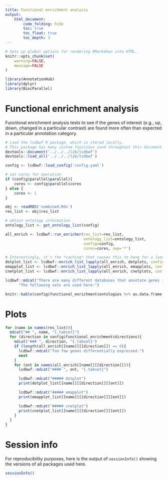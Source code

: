 ```yaml
---
title: Functional enrichment analysis
output:
    html_document:
        code_folding: hide
        toc: true
        toc_float: true
        toc_depth: 3
---
```


```r
# Sets up global options for rendering RMarkdown into HTML.
knitr::opts_chunk$set(
    warning=FALSE,
    message=FALSE
)
```

```r
library(AnnotationHub)
library(dplyr)
library(BiocParallel)
```

# Functional enrichment analysis

Functional enrichment analysis tests to see if the genes of interest (e.g., up,
down, changed in a particular contrast) are found more often than expected in
a particular annotation category.

```r
# Load the lcdbwf R package, which is stored locally.
# This package has many custom functions used throughout this document.
devtools::document('../../../lib/lcdbwf')
devtools::load_all('../../../lib/lcdbwf')
```

```r
config <- lcdbwf::load_config('config.yaml')

# set cores for operation
if (config$parallel$parallel){
    cores <- config$parallel$cores
} else {
    cores <- 1
}
```

```r
obj <- readRDS('combined.Rds')
res_list <- obj$res_list
```

```r

# obtain ontology information
ontology_list <- get_ontology_list(config)
```

```r
all_enrich <- lcdbwf::run_enricher(res_list=res_list,
                                   ontology_list=ontology_list,
                                   config=config,
                                   cores=cores, sep='*')
```


```r
# Interestingly, it's the *caching* that causes this to hang for a loooong time.
dotplot_list <- lcdbwf::enrich_list_lapply(all_enrich, dotplots, config=config, send_names=TRUE)
emapplot_list <- lcdbwf::enrich_list_lapply(all_enrich, emapplots, config=config, send_names=TRUE)
cnetplot_list <- lcdbwf::enrich_list_lapply(all_enrich, cnetplots, config=config, send_names=TRUE)
```

```r
lcdbwf::mdcat("There are many different databases that annotate genes into sets.",
      "The following sets are used here:")

knitr::kable(config$functional_enrichment$ontologies %>% as.data.frame %>% t())
```

# Plots {.tabset}

```r

for (name in names(res_list)){
  mdcat("## ", name, "{.tabset}")
  for (direction in config$functional_enrichment$directions){
    mdcat("### ", direction, "{.tabset}")
    if (length(all_enrich[[name]][[direction]]) == 0){
      lcdbwf::mdcat("Too few genes differentially expressed.")
      next
    }
    for (ont in names(all_enrich[[name]][[direction]])){
      lcdbwf::mdcat("#### ", ont, "{.tabset}")

      lcdbwf::mdcat("##### dotplot")
      print(dotplot_list[[name]][[direction]][[ont]])

      lcdbwf::mdcat("##### emapplot")
      print(emapplot_list[[name]][[direction]][[ont]])

      lcdbwf::mdcat("##### cnetplot")
      print(cnetplot_list[[name]][[direction]][[ont]])
    }
  }
}


```

# Session info
For reproducibility purposes, here is the output of `sessionInfo()` showing the
versions of all packages used here.

```r
sessionInfo()
```
